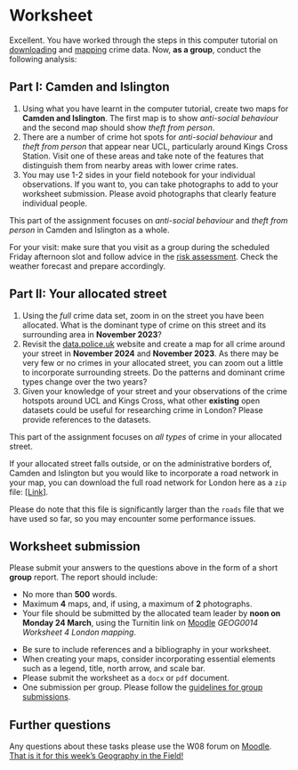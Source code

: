 # Worksheet 
Excellent. You have worked through the steps in this computer tutorial on [downloading](01-data-prep.html) and [mapping](02-map-crime.html) crime data. Now, **as a group**, conduct the following analysis:

## Part I: Camden and Islington 
1.	Using what you have learnt in the computer tutorial, create two maps for **Camden and Islington**. The first map is to show *anti-social behaviour* and the second map should show *theft from person*. 
2.	There are a number of crime hot spots for *anti-social behaviour* and *theft from person* that appear near UCL, particularly around Kings Cross Station. Visit one of these areas and take note of the features that distinguish them from nearby areas with lower crime rates.
3. You may use 1-2 sides in your field notebook for your individual observations. If you want to, you can take photographs to add to your worksheet submission. Please avoid photographs that clearly feature individual people.

::: {.callout-tip}
This part of the assignment focuses on *anti-social behaviour* and *theft from person* in Camden and Islington as a whole.
:::

::: {.callout-warning}
For your visit: make sure that you visit as a group during the scheduled Friday afternoon slot and follow advice in the [risk assessment](https://moodle.ucl.ac.uk/mod/resource/view.php?id=6198234). Check the weather forecast and prepare accordingly. 
:::

## Part II: Your allocated street
1.	Using the *full* crime data set, zoom in on the street you have been allocated. What is the dominant type of crime on this street and its surrounding area in **November 2023**?
2.	Revisit the [data.police.uk](https://data.police.uk/) website and create a map for all crime around your street in **November 2024** and **November 2023**. As there may be very few or no crimes in your allocated street, you can zoom out a little to incorporate surrounding streets. Do the patterns and dominant crime types change over the two years?
3.	Given your knowledge of your street and your observations of the crime hotspots around UCL and Kings Cross, what other **existing** open datasets could be useful for researching crime in London? Please provide references to the datasets.

:::{.callout-tip}
This part of the assignment focuses on *all types* of crime in your allocated street.
:::

:::{.callout-note}
If your allocated street falls outside, or on the administrative borders of, Camden and Islington but you would like to incorporate a road network in your map, you can download the full road network for London here as a `zip` file: [[Link]](https://github.com/jtvandijk/GEOG0014/raw/master/data/AllRoads.zip). 

Please do note that this file is significantly larger than the `roads` file that we have used so far, so you may encounter some performance issues.
:::

## Worksheet submission
Please submit your answers to the questions above in the form of a short **group** report. The report should include:

- No more than **500** words.
- Maximum **4** maps, and, if using, a maximum of **2** photographs.
- Your file should be submitted by the allocated team leader by **noon on Monday 24 March**, using the Turnitin link on [Moodle]() *GEOG0014 Worksheet 4 London mapping*.

::: {.callout-tip}
- Be sure to include references and a bibliography in your worksheet.
- When creating your maps, consider incorporating essential elements such as a legend, title, north arrow, and scale bar.
- Please submit the worksheet as a `docx` or `pdf` document.
- One submission per group. Please follow the [guidelines for group submissions](https://moodle.ucl.ac.uk/mod/turnitintooltwo/view.php?id=6198250). 
:::

## Further questions
Any questions about these tasks please use the W08 forum on [Moodle](https://moodle.ucl.ac.uk/mod/forum/view.php?id=6198348). [That is it for this week's Geography in the Field!](https://www.youtube.com/watch?v=h_D3VFfhvs4)
